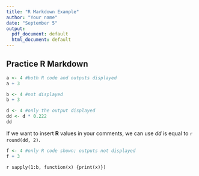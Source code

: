 ```yaml
---
title: "R Markdown Example"
author: "Your name"
date: "September 5"
output:
  pdf_document: default
  html_document: default
---
```


## Practice R Markdown

```r
a <- 4 #both R code and outputs displayed
a + 3
```

```r
b <- 4 #not displayed
b + 3
```

```r
d <- 4 #only the output displayed
dd <- d * 0.222
dd
```

If we want to insert **R** values in your comments, we can use *dd* is equal to `r round(dd, 2)`.

```r
f <- 4 #only R code shown; outputs not displayed
f + 3
```
`r sapply(1:b, function(x) {print(x)})`